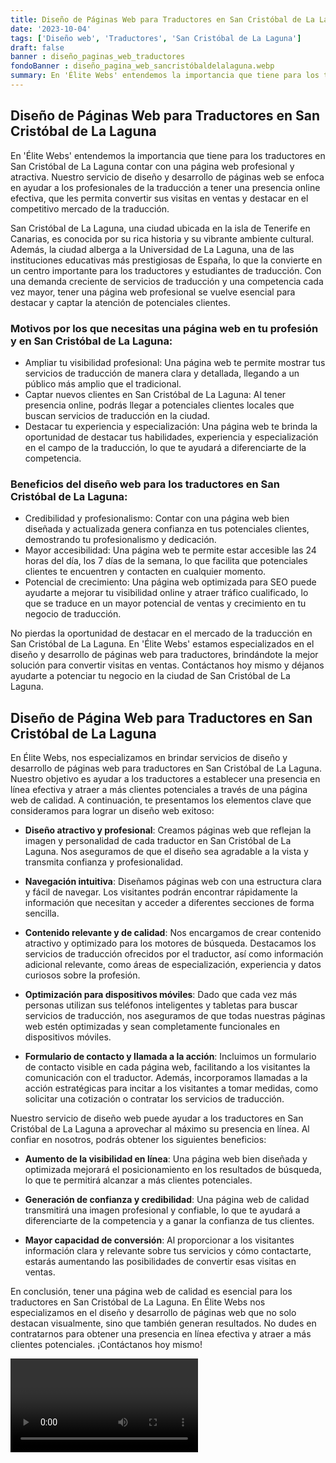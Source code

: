 ```yaml
---
title: Diseño de Páginas Web para Traductores en San Cristóbal de La Laguna
date: '2023-10-04'
tags: ['Diseño web', 'Traductores', 'San Cristóbal de La Laguna']
draft: false
banner : diseño_paginas_web_traductores
fondoBanner : diseño_pagina_web_sancristóbaldelalaguna.webp
summary: En 'Élite Webs' entendemos la importancia que tiene para los traductores en San Cristóbal de La Laguna contar con una página web profesional y atractiva. Nuestro servicio de diseño y desarrollo de páginas web se enfoca en ayudar a los profesionales de la traducción a tener una presencia online efectiva, que les permita convertir sus visitas en ventas y destacar en el competitivo mercado de la traducción.
---
```


## **Diseño de Páginas Web para Traductores en San Cristóbal de La Laguna**

En 'Élite Webs' entendemos la importancia que tiene para los traductores en San Cristóbal de La Laguna contar con una página web profesional y atractiva. Nuestro servicio de diseño y desarrollo de páginas web se enfoca en ayudar a los profesionales de la traducción a tener una presencia online efectiva, que les permita convertir sus visitas en ventas y destacar en el competitivo mercado de la traducción.

San Cristóbal de La Laguna, una ciudad ubicada en la isla de Tenerife en Canarias, es conocida por su rica historia y su vibrante ambiente cultural. Además, la ciudad alberga a la Universidad de La Laguna, una de las instituciones educativas más prestigiosas de España, lo que la convierte en un centro importante para los traductores y estudiantes de traducción. Con una demanda creciente de servicios de traducción y una competencia cada vez mayor, tener una página web profesional se vuelve esencial para destacar y captar la atención de potenciales clientes.

### **Motivos por los que necesitas una página web en tu profesión y en San Cristóbal de La Laguna:**

- Ampliar tu visibilidad profesional: Una página web te permite mostrar tus servicios de traducción de manera clara y detallada, llegando a un público más amplio que el tradicional. 
- Captar nuevos clientes en San Cristóbal de La Laguna: Al tener presencia online, podrás llegar a potenciales clientes locales que buscan servicios de traducción en la ciudad.
- Destacar tu experiencia y especialización: Una página web te brinda la oportunidad de destacar tus habilidades, experiencia y especialización en el campo de la traducción, lo que te ayudará a diferenciarte de la competencia.

### **Beneficios del diseño web para los traductores en San Cristóbal de La Laguna:**

- Credibilidad y profesionalismo: Contar con una página web bien diseñada y actualizada genera confianza en tus potenciales clientes, demostrando tu profesionalismo y dedicación.
- Mayor accesibilidad: Una página web te permite estar accesible las 24 horas del día, los 7 días de la semana, lo que facilita que potenciales clientes te encuentren y contacten en cualquier momento.
- Potencial de crecimiento: Una página web optimizada para SEO puede ayudarte a mejorar tu visibilidad online y atraer tráfico cualificado, lo que se traduce en un mayor potencial de ventas y crecimiento en tu negocio de traducción.

No pierdas la oportunidad de destacar en el mercado de la traducción en San Cristóbal de La Laguna. En 'Élite Webs' estamos especializados en el diseño y desarrollo de páginas web para traductores, brindándote la mejor solución para convertir visitas en ventas. Contáctanos hoy mismo y déjanos ayudarte a potenciar tu negocio en la ciudad de San Cristóbal de La Laguna.

<GifSeo />

<Cta />

## Diseño de Página Web para Traductores en San Cristóbal de La Laguna

En Élite Webs, nos especializamos en brindar servicios de diseño y desarrollo de páginas web para traductores en San Cristóbal de La Laguna. Nuestro objetivo es ayudar a los traductores a establecer una presencia en línea efectiva y atraer a más clientes potenciales a través de una página web de calidad. A continuación, te presentamos los elementos clave que consideramos para lograr un diseño web exitoso:

- **Diseño atractivo y profesional**: Creamos páginas web que reflejan la imagen y personalidad de cada traductor en San Cristóbal de La Laguna. Nos aseguramos de que el diseño sea agradable a la vista y transmita confianza y profesionalidad.

- **Navegación intuitiva**: Diseñamos páginas web con una estructura clara y fácil de navegar. Los visitantes podrán encontrar rápidamente la información que necesitan y acceder a diferentes secciones de forma sencilla.

- **Contenido relevante y de calidad**: Nos encargamos de crear contenido atractivo y optimizado para los motores de búsqueda. Destacamos los servicios de traducción ofrecidos por el traductor, así como información adicional relevante, como áreas de especialización, experiencia y datos curiosos sobre la profesión.

- **Optimización para dispositivos móviles**: Dado que cada vez más personas utilizan sus teléfonos inteligentes y tabletas para buscar servicios de traducción, nos aseguramos de que todas nuestras páginas web estén optimizadas y sean completamente funcionales en dispositivos móviles.

- **Formulario de contacto y llamada a la acción**: Incluimos un formulario de contacto visible en cada página web, facilitando a los visitantes la comunicación con el traductor. Además, incorporamos llamadas a la acción estratégicas para incitar a los visitantes a tomar medidas, como solicitar una cotización o contratar los servicios de traducción.

Nuestro servicio de diseño web puede ayudar a los traductores en San Cristóbal de La Laguna a aprovechar al máximo su presencia en línea. Al confiar en nosotros, podrás obtener los siguientes beneficios:

- **Aumento de la visibilidad en línea**: Una página web bien diseñada y optimizada mejorará el posicionamiento en los resultados de búsqueda, lo que te permitirá alcanzar a más clientes potenciales.

- **Generación de confianza y credibilidad**: Una página web de calidad transmitirá una imagen profesional y confiable, lo que te ayudará a diferenciarte de la competencia y a ganar la confianza de tus clientes.

- **Mayor capacidad de conversión**: Al proporcionar a los visitantes información clara y relevante sobre tus servicios y cómo contactarte, estarás aumentando las posibilidades de convertir esas visitas en ventas.

En conclusión, tener una página web de calidad es esencial para los traductores en San Cristóbal de La Laguna. En Élite Webs nos especializamos en el diseño y desarrollo de páginas web que no solo destacan visualmente, sino que también generan resultados. No dudes en contratarnos para obtener una presencia en línea efectiva y atraer a más clientes potenciales. ¡Contáctanos hoy mismo!

<Video />

<CtaBot job='Traductores' city='San Cristóbal de La Laguna'/>

<Gmaps query='San Cristóbal de La Laguna+españa+maps' />